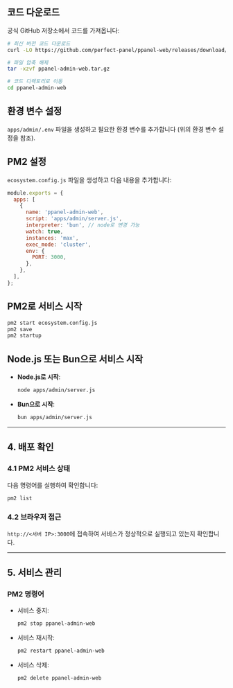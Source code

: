 ## 코드 다운로드

공식 GitHub 저장소에서 코드를 가져옵니다:

```bash
# 최신 버전 코드 다운로드
curl -LO https://github.com/perfect-panel/ppanel-web/releases/download/v1.0.0/ppanel-admin-web.tar.gz

# 파일 압축 해제
tar -xzvf ppanel-admin-web.tar.gz

# 코드 디렉토리로 이동
cd ppanel-admin-web
```

## 환경 변수 설정

`apps/admin/.env` 파일을 생성하고 필요한 환경 변수를 추가합니다 (위의 환경 변수 설정을 참조).

## PM2 설정

`ecosystem.config.js` 파일을 생성하고 다음 내용을 추가합니다:

```javascript
module.exports = {
  apps: [
    {
      name: 'ppanel-admin-web',
      script: 'apps/admin/server.js',
      interpreter: 'bun', // node로 변경 가능
      watch: true,
      instances: 'max',
      exec_mode: 'cluster',
      env: {
        PORT: 3000,
      },
    },
  ],
};
```

## PM2로 서비스 시작

```bash
pm2 start ecosystem.config.js
pm2 save
pm2 startup
```

## Node.js 또는 Bun으로 서비스 시작

- **Node.js로 시작**:

  ```bash
  node apps/admin/server.js
  ```

- **Bun으로 시작**:

  ```bash
  bun apps/admin/server.js
  ```

---

## **4. 배포 확인**

### **4.1 PM2 서비스 상태**

다음 명령어를 실행하여 확인합니다:

```bash
pm2 list
```

### **4.2 브라우저 접근**

`http://<서버 IP>:3000`에 접속하여 서비스가 정상적으로 실행되고 있는지 확인합니다.

---

## **5. 서비스 관리**

### **PM2 명령어**

- 서비스 중지:

  ```bash
  pm2 stop ppanel-admin-web
  ```

- 서비스 재시작:

  ```bash
  pm2 restart ppanel-admin-web
  ```

- 서비스 삭제:

  ```bash
  pm2 delete ppanel-admin-web
  ```


<Giscus />
